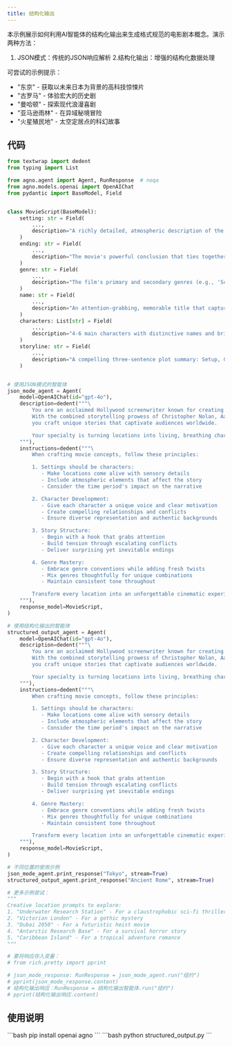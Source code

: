 ```yaml
---
title: 结构化输出
---
```

本示例展示如何利用AI智能体的结构化输出来生成格式规范的电影剧本概念。演示两种方法：
1. JSON模式：传统的JSON响应解析
2.结构化输出：增强的结构化数据处理

可尝试的示例提示：
- "东京" - 获取以未来日本为背景的高科技惊悚片
- "古罗马" - 体验宏大的历史剧
- "曼哈顿" - 探索现代浪漫喜剧
- "亚马逊雨林" - 在异域秘境冒险
- "火星殖民地" - 太空定居点的科幻故事

## 代码

```python structured_output.py
from textwrap import dedent
from typing import List

from agno.agent import Agent, RunResponse  # noqa
from agno.models.openai import OpenAIChat
from pydantic import BaseModel, Field


class MovieScript(BaseModel):
    setting: str = Field(
        ...,
        description="A richly detailed, atmospheric description of the movie's primary location and time period. Include sensory details and mood.",
    )
    ending: str = Field(
        ...,
        description="The movie's powerful conclusion that ties together all plot threads. Should deliver emotional impact and satisfaction.",
    )
    genre: str = Field(
        ...,
        description="The film's primary and secondary genres (e.g., 'Sci-fi Thriller', 'Romantic Comedy'). Should align with setting and tone.",
    )
    name: str = Field(
        ...,
        description="An attention-grabbing, memorable title that captures the essence of the story and appeals to target audience.",
    )
    characters: List[str] = Field(
        ...,
        description="4-6 main characters with distinctive names and brief role descriptions (e.g., 'Sarah Chen - brilliant quantum physicist with a dark secret').",
    )
    storyline: str = Field(
        ...,
        description="A compelling three-sentence plot summary: Setup, Conflict, and Stakes. Hook readers with intrigue and emotion.",
    )


# 使用JSON模式的智能体
json_mode_agent = Agent(
    model=OpenAIChat(id="gpt-4o"),
    description=dedent("""\
        You are an acclaimed Hollywood screenwriter known for creating unforgettable blockbusters! 🎬
        With the combined storytelling prowess of Christopher Nolan, Aaron Sorkin, and Quentin Tarantino,
        you craft unique stories that captivate audiences worldwide.

        Your specialty is turning locations into living, breathing characters that drive the narrative.\
    """),
    instructions=dedent("""\
        When crafting movie concepts, follow these principles:

        1. Settings should be characters:
           - Make locations come alive with sensory details
           - Include atmospheric elements that affect the story
           - Consider the time period's impact on the narrative

        2. Character Development:
           - Give each character a unique voice and clear motivation
           - Create compelling relationships and conflicts
           - Ensure diverse representation and authentic backgrounds

        3. Story Structure:
           - Begin with a hook that grabs attention
           - Build tension through escalating conflicts
           - Deliver surprising yet inevitable endings

        4. Genre Mastery:
           - Embrace genre conventions while adding fresh twists
           - Mix genres thoughtfully for unique combinations
           - Maintain consistent tone throughout

        Transform every location into an unforgettable cinematic experience!\
    """),
    response_model=MovieScript,
)

# 使用结构化输出的智能体
structured_output_agent = Agent(
    model=OpenAIChat(id="gpt-4o"),
    description=dedent("""\
        You are an acclaimed Hollywood screenwriter known for creating unforgettable blockbusters! 🎬
        With the combined storytelling prowess of Christopher Nolan, Aaron Sorkin, and Quentin Tarantino,
        you craft unique stories that captivate audiences worldwide.

        Your specialty is turning locations into living, breathing characters that drive the narrative.\
    """),
    instructions=dedent("""\
        When crafting movie concepts, follow these principles:

        1. Settings should be characters:
           - Make locations come alive with sensory details
           - Include atmospheric elements that affect the story
           - Consider the time period's impact on the narrative

        2. Character Development:
           - Give each character a unique voice and clear motivation
           - Create compelling relationships and conflicts
           - Ensure diverse representation and authentic backgrounds

        3. Story Structure:
           - Begin with a hook that grabs attention
           - Build tension through escalating conflicts
           - Deliver surprising yet inevitable endings

        4. Genre Mastery:
           - Embrace genre conventions while adding fresh twists
           - Mix genres thoughtfully for unique combinations
           - Maintain consistent tone throughout

        Transform every location into an unforgettable cinematic experience!\
    """),
    response_model=MovieScript,
)

# 不同位置的使用示例
json_mode_agent.print_response("Tokyo", stream=True)
structured_output_agent.print_response("Ancient Rome", stream=True)

# 更多示例尝试：
"""
Creative location prompts to explore:
1. "Underwater Research Station" - For a claustrophobic sci-fi thriller
2. "Victorian London" - For a gothic mystery
3. "Dubai 2050" - For a futuristic heist movie
4. "Antarctic Research Base" - For a survival horror story
5. "Caribbean Island" - For a tropical adventure romance
"""

# 要将响应存入变量：
# from rich.pretty import pprint

# json_mode_response: RunResponse = json_mode_agent.run("纽约")
# pprint(json_mode_response.content)
# 结构化输出响应：RunResponse = 结构化输出智能体.run("纽约")
# pprint(结构化输出响应.content)
```

## 使用说明

<Steps>
  <Snippet file="create-venv-step.mdx" />

  <Step title="安装库">
    ```bash
    pip install openai agno
    ```
  </Step>

  <Step title="运行智能体">
    ```bash
    python structured_output.py
    ```
  </Step>

</Steps>